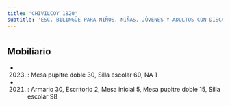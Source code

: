 ```yaml
---
title: 'CHIVILCOY 1820'
subtitle: 'ESC. BILINGÜE PARA NIÑOS, NIÑAS, JÓVENES Y ADULTOS CON DISCAPACIDAD AUDITIVA Y FORMACIÓN INTEGRAL N° 29 O MAGNASCO - ESC. INFANTIL ESPECIAL N° 27 DRA. LIDIA F. DE CORIAT - GABINETE MATERNO INFANTIL DE 18 - PI MAGNASCO'
---
```


#


## Mobiliario

*  (2023) : Mesa pupitre doble 30, Silla escolar 60, NA 1 

*  (2021) : Armario 30, Escritorio 2, Mesa inicial 5, Mesa pupitre doble 15, Silla escolar 98 



